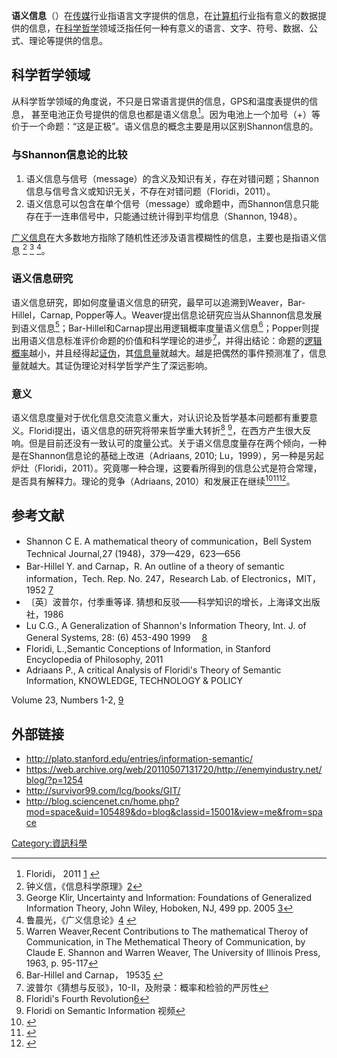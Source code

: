 {{original research|time=2012-02-07T03:37:20+00:00}}
'''语义信息'''（{{lang-en|'''semantic information'''}}）在[[传媒|传媒]]行业指语言文字提供的信息，在[[计算机|计算机]]行业指有意义的数据提供的信息，在[[科学哲学|科学哲学]]领域泛指任何一种有意义的语言、文字、符号、数据、公式、理论等提供的信息。

==科学哲学领域==
从科学哲学领域的角度说，不只是日常语言提供的信息，GPS和温度表提供的信息， 甚至电池正负号提供的信息也都是语义信息<ref>Floridi， 2011 [http://plato.stanford.edu/entries/information-semantic/] {{Wayback|url=http://plato.stanford.edu/entries/information-semantic/ |date=20100710035744 }}</ref>。因为电池上一个加号（+）等价于一个命题：“这是正极”。语义信息的概念主要是用以区别Shannon信息的。
===与Shannon信息论的比较===
#语义信息与信号（message）的含义及知识有关，存在对错问题；Shannon信息与信号含义或知识无关，不存在对错问题（Floridi，2011）。
#语义信息可以包含在单个信号（message）或命题中，而Shannon信息只能存在于一连串信号中，只能通过统计得到平均信息（Shannon, 1948）。
[[广义信息|广义信息]]在大多数地方指除了随机性还涉及语言模糊性的信息，主要也是指语义信息
<ref>钟义信，《信息科学原理》[http://www.libone.com/ebook/G/A2021582.pdf]{{Dead link|date=2018年9月 |bot=InternetArchiveBot |fix-attempted=yes }}</ref> <ref>George Klir, Uncertainty and Information: Foundations of Generalized Information Theory, John Wiley, Hoboken, NJ, 499 pp. 2005 [http://ca.wiley.com/WileyCDA/WileyTitle/productCd-0471748676.html] </ref> <ref>鲁晨光，《广义信息论》[http://survivor99.com/lcg/books/GIT/GY/index.htm] {{Wayback|url=http://survivor99.com/lcg/books/GIT/GY/index.htm |date=20130108084553 }}</ref>。

===语义信息研究===
语义信息研究，即如何度量语义信息的研究，最早可以追溯到Weaver，Bar-Hillel，Carnap, Popper等人。Weaver提出信息论研究应当从Shannon信息发展到语义信息<ref>Warren Weaver,Recent Contributions to The mathematical Theroy of Communication, in The Methematical Theory of Communication, by Claude E. Shannon and Warren Weaver,  The  University of Illinois Press, 1963, p. 95-117
</ref>；Bar-Hillel和Carnap提出用逻辑概率度量语义信息<ref>Bar-Hillel and Carnap， 1953[http://hum.uchicago.edu/~jagoldsm/Courses/2008HistoryOfLx/barhillelCarnap.pdf] {{Wayback|url=http://hum.uchicago.edu/~jagoldsm/Courses/2008HistoryOfLx/barhillelCarnap.pdf |date=20100610085213 }}</ref>；Popper则提出用语义信息标准评价命题的价值和科学理论的进步<ref>波普尔《猜想与反驳》，10-II，及附录：概率和检验的严厉性{{cite web |url=http://www.uus8.com/book/display_3186.html |title=存档副本 |accessdate=2012-02-08 |deadurl=yes |archiveurl=https://web.archive.org/web/20100503084740/http://www.uus8.com/book/display_3186.html |archivedate=2010-05-03 }}</ref>，并得出结论：命题的[[逻辑概率|逻辑概率]]越小，并且经得起[[证伪|证伪]]，其[[信息量|信息量]]就越大。越是把偶然的事件预测准了，信息量就越大。其证伪理论对科学哲学产生了深远影响。

===意义===
语义信息度量对于优化信息交流意义重大，对认识论及哲学基本问题都有重要意义。Floridi提出，语义信息的研究将带来哲学重大转折<ref>Floridi's Fourth Revolution[http://www.mendeley.com/research/floridi-s-fourth-revolution-demise-ethics/]{{Dead link|date=2019年5月 |bot=InternetArchiveBot |fix-attempted=yes }}</ref> <ref>Floridi on Semantic Information 视频{{cite web |url=http://enemyindustry.net/blog/?p=1254 |title=存档副本 |accessdate=2012-02-07 |deadurl=yes |archiveurl=https://web.archive.org/web/20110507131720/http://enemyindustry.net/blog/?p=1254 |archivedate=2011-05-07 }}</ref>，在西方产生很大反响。但是目前还没有一致认可的度量公式。关于语义信息度量存在两个倾向，一种是在Shannon信息论的基础上改进（Adriaans, 2010; Lu，1999），另一种是另起炉灶（Floridi，2011）。究竟哪一种合理，这要看所得到的信息公式是符合常理，是否具有解释力。理论的竞争（Adriaans, 2010）和发展正在继续<ref>{{Cite web |url=http://www.springer.com/computer/ai/journal/11023 |title=《心和机器》 |accessdate=2012-02-07 |archive-date=2012-03-01 |archive-url=https://web.archive.org/web/20120301021713/http://www.springer.com/computer/ai/journal/11023 |dead-url=no }}</ref><ref>{{Cite web |url=http://www.springer.com/philosophy/logic+and+philosophy+of+language/journal/10849 |title=《逻辑， 语言和信息期刊》 |accessdate=2012-02-07 |archive-date=2012-02-22 |archive-url=https://web.archive.org/web/20120222074451/http://www.springer.com/philosophy/logic+and+philosophy+of+language/journal/10849 |dead-url=no }}</ref><ref>{{Cite web |url=http://www.tandf.co.uk/journals/ggen |title=《国际广义系统论期刊》 |accessdate=2012-02-07 |archive-date=2012-01-13 |archive-url=https://web.archive.org/web/20120113075339/http://www.tandf.co.uk/journals/ggen |dead-url=no }}</ref>。 　

==参考文献==
{{reflist}}
* Shannon C E. A mathematical theory of communication，Bell System Technical Journal,27 (1948)，379—429，623—656 　　
* Bar-Hillel Y. and Carnap，R. An outline of a theory of semantic information，Tech. Rep. No. 247，Research Lab. of Electronics，MIT，1952 [http://hum.uchicago.edu/~jagoldsm/Courses/2008HistoryOfLx/barhillelCarnap.pdf]{{Wayback|url=http://hum.uchicago.edu/~jagoldsm/Courses/2008HistoryOfLx/barhillelCarnap.pdf |date=20100610085213 }}
*〔英〕波普尔，付季重等译. 猜想和反驳——科学知识的增长，上海译文出版社，1986 　　
* Lu C.G., A Generalization of Shannon's Information Theory, Int. J. of General Systems, 28: (6) 453-490 1999 　[http://survivor99.com/lcg/english/information/GIT/index.htm]{{Wayback|url=http://survivor99.com/lcg/english/information/GIT/index.htm |date=20130108085454 }}　
* Floridi, L.,Semantic Conceptions of Information, in Stanford Encyclopedia of Philosophy, 2011 [http://plato.stanford.edu/entries/information-semantic/ ]{{Wayback|url=http://plato.stanford.edu/entries/information-semantic/ |date=20100710035744 }}
* Adriaans P., A critical Analysis of Floridi's Theory of Semantic Information, KNOWLEDGE, TECHNOLOGY & POLICY
Volume 23, Numbers 1-2, [http://www.springerlink.com/content/k26562237463274j/]{{Dead link|date=2020年1月 |bot=InternetArchiveBot |fix-attempted=yes }}

==外部链接==
*http://plato.stanford.edu/entries/information-semantic/{{Wayback|url=http://plato.stanford.edu/entries/information-semantic/ |date=20100710035744 }}
*https://web.archive.org/web/20110507131720/http://enemyindustry.net/blog/?p=1254
*http://survivor99.com/lcg/books/GIT/{{Wayback|url=http://survivor99.com/lcg/books/GIT/ |date=20120304194018 }}
*http://blog.sciencenet.cn/home.php?mod=space&uid=105489&do=blog&classid=15001&view=me&from=space

[[Category:資訊科學|Category:資訊科學]]